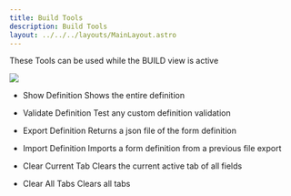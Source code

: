 ```yaml
---
title: Build Tools
description: Build Tools
layout: ../../../layouts/MainLayout.astro
---
```


These Tools can be used while the BUILD view is active

<img src="/tools/build-tools.png" />

- Show Definition
  Shows the entire definition

- Validate Definition
  Test any custom definition validation

- Export Definition
  Returns a json file of the form definition

- Import Definition
  Imports a form definition from a previous file export

- Clear Current Tab
  Clears the current active tab of all fields

- Clear All Tabs
  Clears all tabs
